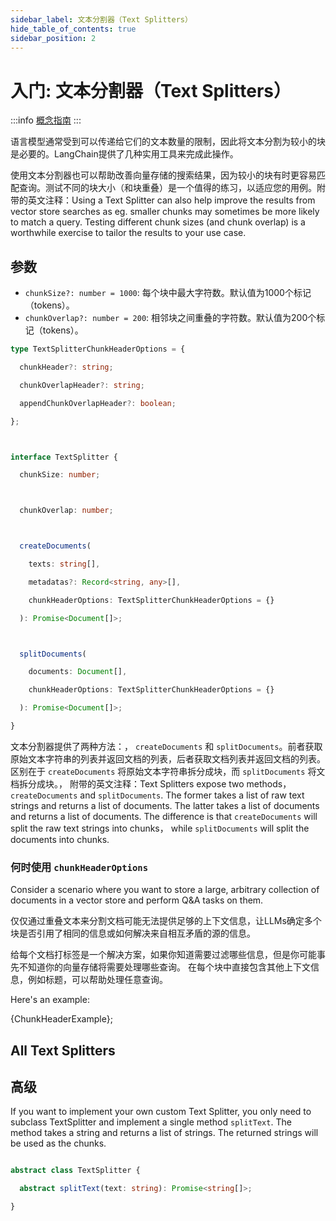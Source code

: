 ```yaml
---
sidebar_label: 文本分割器（Text Splitters）
hide_table_of_contents: true
sidebar_position: 2
---
```





# 入门: 文本分割器（Text Splitters）

:::info
[概念指南](https://docs.langchain.com/docs/components/indexing/text-splitters)
:::

语言模型通常受到可以传递给它们的文本数量的限制，因此将文本分割为较小的块是必要的。LangChain提供了几种实用工具来完成此操作。

使用文本分割器也可以帮助改善向量存储的搜索结果，因为较小的块有时更容易匹配查询。测试不同的块大小（和块重叠）是一个值得的练习，以适应您的用例。附带的英文注释：Using a Text Splitter can also help improve the results from vector store searches as eg. smaller chunks may sometimes be more likely to match a query. Testing different chunk sizes (and chunk overlap) is a worthwhile exercise to tailor the results to your use case.

## 参数

- `chunkSize?: number = 1000`: 每个块中最大字符数。默认值为1000个标记（tokens）。
- `chunkOverlap?: number = 200`: 相邻块之间重叠的字符数。默认值为200个标记（tokens）。

```typescript
type TextSplitterChunkHeaderOptions = {

  chunkHeader?: string;

  chunkOverlapHeader?: string;

  appendChunkOverlapHeader?: boolean;

};



interface TextSplitter {

  chunkSize: number;



  chunkOverlap: number;



  createDocuments(

    texts: string[],

    metadatas?: Record<string, any>[],

    chunkHeaderOptions: TextSplitterChunkHeaderOptions = {}

  ): Promise<Document[]>;



  splitDocuments(

    documents: Document[],

    chunkHeaderOptions: TextSplitterChunkHeaderOptions = {}

  ): Promise<Document[]>;

}

```


文本分割器提供了两种方法：， `createDocuments` 和 `splitDocuments`。前者获取原始文本字符串的列表并返回文档的列表，后者获取文档列表并返回文档的列表。区别在于 `createDocuments` 将原始文本字符串拆分成块，而 `splitDocuments` 将文档拆分成块。， 附带的英文注释：Text Splitters expose two methods， `createDocuments` and `splitDocuments`. The former takes a list of raw text strings and returns a list of documents. The latter takes a list of documents and returns a list of documents. The difference is that `createDocuments` will split the raw text strings into chunks， while `splitDocuments` will split the documents into chunks.

### 何时使用 `chunkHeaderOptions`

Consider a scenario where you want to store a large, arbitrary collection of documents in a vector store and perform Q&A tasks on them.

仅仅通过重叠文本来分割文档可能无法提供足够的上下文信息，让LLMs确定多个块是否引用了相同的信息或如何解决来自相互矛盾的源的信息。


给每个文档打标签是一个解决方案，如果你知道需要过滤哪些信息，但是你可能事先不知道你的向量存储将需要处理哪些查询。
在每个块中直接包含其他上下文信息，例如标题，可以帮助处理任意查询。


Here's an example:






<CodeBlock language="typescript">{ChunkHeaderExample}</CodeBlock>;



## All Text Splitters



<DocCardList />



## 高级


If you want to implement your own custom Text Splitter, you only need to subclass TextSplitter and implement a single method `splitText`. The method takes a string and returns a list of strings. The returned strings will be used as the chunks.



```typescript

abstract class TextSplitter {

  abstract splitText(text: string): Promise<string[]>;

}

```

